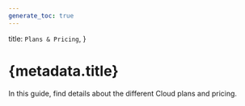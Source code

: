 ```yaml
---
generate_toc: true
---
```



  title: `Plans & Pricing`,
}

# {metadata.title}

In this guide, find details about the different Cloud plans and pricing.

<Page />